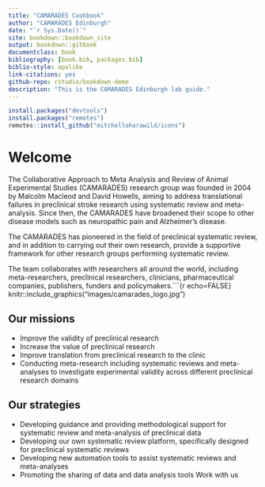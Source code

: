 ```yaml
--- 
title: "CAMARADES Cookbook"
author: "CAMARADES Edinburgh"
date: "`r Sys.Date()`"
site: bookdown::bookdown_site
output: bookdown::gitbook
documentclass: book
bibliography: [book.bib, packages.bib]
biblio-style: apalike
link-citations: yes
github-repo: rstudio/bookdown-demo
description: "This is the CAMARADES Edinburgh lab guide."
---
```

```r
install.packages("devtools")
install.packages("remotes")
remotes::install_github("mitchelloharawild/icons")
```

# Welcome

The Collaborative Approach to Meta Analysis and Review of Animal Experimental Studies (CAMARADES) research group was founded in 2004 by Malcolm Macleod and David Howells, aiming to address translational failures in preclinical stroke research using systematic review and meta-analysis. Since then, the CAMARADES have broadened their scope to other disease models such as neuropathic pain and Alzheimer's disease.

The CAMARADES has pioneered in the field of preclinical systematic review, and in addition to carrying out their own research, provide a supportive framework for other research groups performing systematic review.

The team collaborates with researchers all around the world, including meta-researchers, preclinical researchers, clinicians, pharmaceutical companies, publishers, funders and policymakers.```{r echo=FALSE}
knitr::include_graphics("images/camarades_logo.jpg")


## Our missions
- Improve the validity of preclinical research  
- Increase the value of preclinical research  
- Improve translation from preclinical research to the clinic  
- Conducting meta-research including systematic reviews and meta-analyses to investigate experimental validity across different preclinical research domains  

## Our strategies
- Developing guidance and providing methodological support for systematic review and meta-analysis of preclinical data  
- Developing our own systematic review platform, specifically designed for preclinical systematic reviews
- Developing new automation tools to assist systematic reviews and meta-analyses 
- Promoting the sharing of data and data analysis tools 
Work with us


